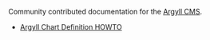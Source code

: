 Community contributed documentation for the [http://www.argyllcms.com/ Argyll CMS].

* [[Argyll Chart Definition HOWTO]]